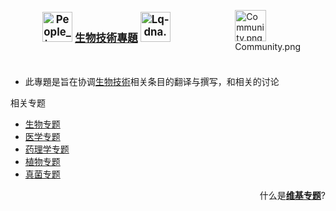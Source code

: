<div style="float:right;margin-left:0.9em">[[Image:Community.png|50px]]</div>

<b><big><center>[[File:People_icon.svg|48px]] [[WikiProject:生物技術|生物技術專題]] [[File:Lq-dna.png|48px]]</center></big></b><br>

* 此專題是旨在协调[[生物技術|生物技術]]相关条目的翻译与撰写，和相关的讨论

;相关专题
{{colbegin}}
*[[WikiProject:生物|生物专题]]
*[[WikiProject:醫學|医学专题]]
*[[WikiProject:药理学|药理学专题]]
*[[WikiProject:植物|植物专题]]
*[[WikiProject:真菌|真菌专题]]
{{colend}}

<div align=right>
什么是'''[[Wikipedia:专题|维基专题]]'''?
</div>